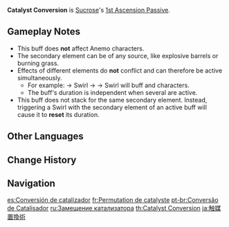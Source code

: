{{Talent Infobox
|image         = Talent Catalyst Conversion.png
|character     = Sucrose
|type          = 1st Ascension Passive
|info          = When Sucrose triggers a [[Swirl]] effect, all characters in the party with the matching element (excluding Sucrose) have their [[Elemental Mastery]] increased by 50 for 8s.
|utility1      = Party Elemental Mastery
|utility2      = Elemental Reaction Dependent
|utility3      = Party
}}
'''Catalyst Conversion''' is [[Sucrose]]'s [[1st Ascension Passive]].

==Gameplay Notes==
*This buff does '''not''' affect Anemo characters.
*The secondary element can be of any source, like explosive barrels or burning grass.
*Effects of different elements do '''not''' conflict and can therefore be active simultaneously.
**For example: {{Hydro}} → Swirl → {{Pyro}} → Swirl will buff {{Hydro}} and {{Pyro}} characters.
**The buff's duration is independent when several are active.
*This buff does not stack for the same secondary element. Instead, triggering a Swirl with the secondary element of an active buff will cause it to '''reset''' its duration.

==Other Languages==
{{Other Languages
|en      = Catalyst Conversion
|zhs     = 触媒置换术
|zhs_rm  = Chùméi Zhìhuàn Shù
|zht     = 觸媒置換術
|zht_rm  = Chùméi Zhìhuàn Shù
|zh_tl   = Catalyst Conversion
|ja      = 触媒置換術
|ja_rm   = Shokubai Chikanjutsu{{Assumed}}
|ja_tl   = Catalyst Substitution Technique
|ko      = 촉매 치환술
|ko_rm   = Chokmae Chihwansul
|ko_tl   = Catalyst Substitution Technique
|es      = Conversión de catalizador
|es_tl   = Conversion of Catalyst
|fr      = Permutation de catalyste
|fr_tl   = Catalyst Permutation
|ru      = Замещение катализатора
|ru_tl   = Catalyst Substitution
|th      = Catalyst Conversion
|vi      = Thay Thế Xúc Tác
|vi_tl   = Catalyst Replacement
|de      = Katalysatorenkonversion
|de_tl   = Catalyst Conversion
|id      = Catalyst Conversion
|pt      = Conversão de Catalisador
|pt_tl   = 
|tr      = Katalizör Dönüşümü
|tr_tl   = 
|it      = Conversione del catalizzatore
|it_tl   = Catalyst Conversion
}}

==Change History==
{{Change History|1.0}}

==Navigation==
{{Talent Navbox|Sucrose}}

[[es:Conversión de catalizador]]
[[fr:Permutation de catalyste]]
[[pt-br:Conversão de Catalisador]]
[[ru:Замещение катализатора]]
[[th:Catalyst Conversion]]
[[ja:触媒置換術]]